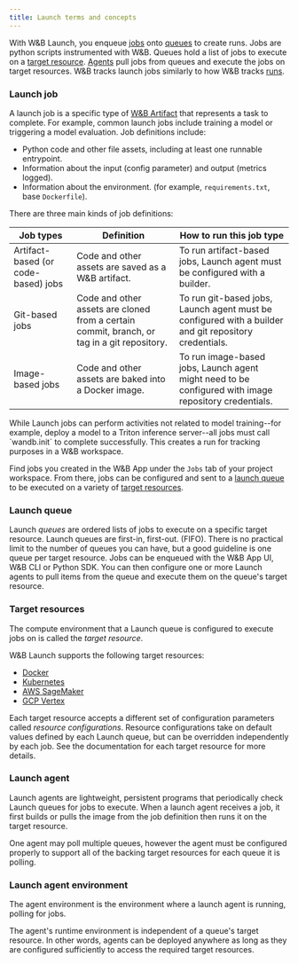 ```yaml
---
title: Launch terms and concepts
---
```


With W&B Launch, you enqueue [jobs](#launch-job) onto [queues](#launch-queue) to create runs. Jobs are python scripts instrumented with W&B. Queues hold a list of jobs to execute on a [target resource](#target-resources). [Agents](#launch-agent) pull jobs from queues and execute the jobs on target resources. W&B tracks launch jobs similarly to how W&B tracks [runs](/models/runs/).

### Launch job
A launch job is a specific type of [W&B Artifact](/models/artifacts/) that represents a task to complete. For example, common launch jobs include training a model or triggering a model evaluation. Job definitions include:

- Python code and other file assets, including at least one runnable entrypoint.
- Information about the input (config parameter) and output (metrics logged).
- Information about the environment. (for example, `requirements.txt`, base `Dockerfile`).

There are three main kinds of job definitions:

| Job types | Definition | How to run this job type | 
| ---------- | --------- | -------------- |
|Artifact-based (or code-based) jobs| Code and other assets are saved as a W&B artifact.| To run artifact-based jobs, Launch agent must be configured with a builder. |
|Git-based jobs|  Code and other assets are cloned from a certain commit, branch, or tag in a git repository. | To run git-based jobs, Launch agent must be configured with a builder and git repository credentials. |
|Image-based jobs|Code and other assets are baked into a Docker image. | To run image-based jobs, Launch agent might need to be configured with image repository credentials. | 

<Note>
While Launch jobs can perform activities not related to model training--for example, deploy a model to a Triton inference server--all jobs must call `wandb.init` to complete successfully. This creates a run for tracking purposes in a W&B workspace.
</Note>

Find jobs you created in the W&B App under the `Jobs` tab of your project workspace. From there, jobs can be configured and sent to a [launch queue](#launch-queue) to be executed on a variety of [target resources](#target-resources).

### Launch queue
Launch *queues* are ordered lists of jobs to execute on a specific target resource. Launch queues are first-in, first-out. (FIFO). There is no practical limit to the number of queues you can have, but a good guideline is one queue per target resource. Jobs can be enqueued with the W&B App UI, W&B CLI or Python SDK. You can then configure one or more Launch agents to pull items from the queue and execute them on the queue's target resource.

### Target resources
The compute environment that a Launch queue is configured to execute jobs on is called the *target resource*.

W&B Launch supports the following target resources:

- [Docker](/platform/launch/setup-launch-docker/)
- [Kubernetes](/platform/launch/setup-launch-kubernetes/)
- [AWS SageMaker](/platform/launch/setup-launch-sagemaker/)
- [GCP Vertex](/platform/launch/setup-vertex/)

Each target resource accepts a different set of configuration parameters called *resource configurations*. Resource configurations take on default values defined by each Launch queue, but can be overridden independently by each job. See the documentation for each target resource for more details.

### Launch agent
Launch agents are lightweight, persistent programs that periodically check Launch queues for jobs to execute. When a launch agent receives a job, it first builds or pulls the image from the job definition then runs it on the target resource.

One agent may poll multiple queues, however the agent must be configured properly to support all of the backing target resources for each queue it is polling.

### Launch agent environment
The agent environment is the environment where a launch agent is running, polling for jobs.

<Note>
The agent's runtime environment is independent of a queue's target resource. In other words, agents can be deployed anywhere as long as they are configured sufficiently to access the required target resources.
</Note>